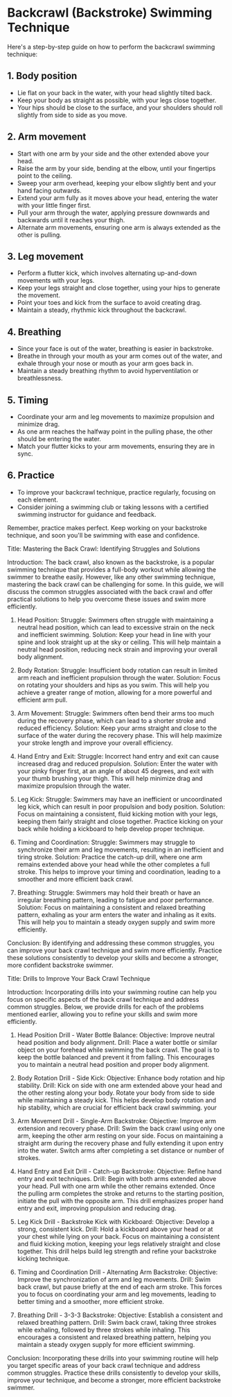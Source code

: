 # Backcrawl (Backstroke) Swimming Technique

Here's a step-by-step guide on how to perform the backcrawl swimming technique:

## 1. Body position
- Lie flat on your back in the water, with your head slightly tilted back.
- Keep your body as straight as possible, with your legs close together.
- Your hips should be close to the surface, and your shoulders should roll slightly from side to side as you move.

## 2. Arm movement
- Start with one arm by your side and the other extended above your head.
- Raise the arm by your side, bending at the elbow, until your fingertips point to the ceiling.
- Sweep your arm overhead, keeping your elbow slightly bent and your hand facing outwards.
- Extend your arm fully as it moves above your head, entering the water with your little finger first.
- Pull your arm through the water, applying pressure downwards and backwards until it reaches your thigh.
- Alternate arm movements, ensuring one arm is always extended as the other is pulling.

## 3. Leg movement
- Perform a flutter kick, which involves alternating up-and-down movements with your legs.
- Keep your legs straight and close together, using your hips to generate the movement.
- Point your toes and kick from the surface to avoid creating drag.
- Maintain a steady, rhythmic kick throughout the backcrawl.

## 4. Breathing
- Since your face is out of the water, breathing is easier in backstroke.
- Breathe in through your mouth as your arm comes out of the water, and exhale through your nose or mouth as your arm goes back in.
- Maintain a steady breathing rhythm to avoid hyperventilation or breathlessness.

## 5. Timing
- Coordinate your arm and leg movements to maximize propulsion and minimize drag.
- As one arm reaches the halfway point in the pulling phase, the other should be entering the water.
- Match your flutter kicks to your arm movements, ensuring they are in sync.

## 6. Practice
- To improve your backcrawl technique, practice regularly, focusing on each element.
- Consider joining a swimming club or taking lessons with a certified swimming instructor for guidance and feedback.

Remember, practice makes perfect. Keep working on your backstroke technique, and soon you'll be swimming with ease and confidence.

Title: Mastering the Back Crawl: Identifying Struggles and Solutions

Introduction:
The back crawl, also known as the backstroke, is a popular swimming technique that provides a full-body workout while allowing the swimmer to breathe easily. However, like any other swimming technique, mastering the back crawl can be challenging for some. In this guide, we will discuss the common struggles associated with the back crawl and offer practical solutions to help you overcome these issues and swim more efficiently.

1. Head Position:
Struggle: Swimmers often struggle with maintaining a neutral head position, which can lead to excessive strain on the neck and inefficient swimming.
Solution: Keep your head in line with your spine and look straight up at the sky or ceiling. This will help maintain a neutral head position, reducing neck strain and improving your overall body alignment.

2. Body Rotation:
Struggle: Insufficient body rotation can result in limited arm reach and inefficient propulsion through the water.
Solution: Focus on rotating your shoulders and hips as you swim. This will help you achieve a greater range of motion, allowing for a more powerful and efficient arm pull.

3. Arm Movement:
Struggle: Swimmers often bend their arms too much during the recovery phase, which can lead to a shorter stroke and reduced efficiency.
Solution: Keep your arms straight and close to the surface of the water during the recovery phase. This will help maximize your stroke length and improve your overall efficiency.

4. Hand Entry and Exit:
Struggle: Incorrect hand entry and exit can cause increased drag and reduced propulsion.
Solution: Enter the water with your pinky finger first, at an angle of about 45 degrees, and exit with your thumb brushing your thigh. This will help minimize drag and maximize propulsion through the water.

5. Leg Kick:
Struggle: Swimmers may have an inefficient or uncoordinated leg kick, which can result in poor propulsion and body position.
Solution: Focus on maintaining a consistent, fluid kicking motion with your legs, keeping them fairly straight and close together. Practice kicking on your back while holding a kickboard to help develop proper technique.

6. Timing and Coordination:
Struggle: Swimmers may struggle to synchronize their arm and leg movements, resulting in an inefficient and tiring stroke.
Solution: Practice the catch-up drill, where one arm remains extended above your head while the other completes a full stroke. This helps to improve your timing and coordination, leading to a smoother and more efficient back crawl.

7. Breathing:
Struggle: Swimmers may hold their breath or have an irregular breathing pattern, leading to fatigue and poor performance.
Solution: Focus on maintaining a consistent and relaxed breathing pattern, exhaling as your arm enters the water and inhaling as it exits. This will help you to maintain a steady oxygen supply and swim more efficiently.

Conclusion:
By identifying and addressing these common struggles, you can improve your back crawl technique and swim more efficiently. Practice these solutions consistently to develop your skills and become a stronger, more confident backstroke swimmer.

Title: Drills to Improve Your Back Crawl Technique

Introduction:
Incorporating drills into your swimming routine can help you focus on specific aspects of the back crawl technique and address common struggles. Below, we provide drills for each of the problems mentioned earlier, allowing you to refine your skills and swim more efficiently.

1. Head Position Drill - Water Bottle Balance:
Objective: Improve neutral head position and body alignment.
Drill: Place a water bottle or similar object on your forehead while swimming the back crawl. The goal is to keep the bottle balanced and prevent it from falling. This encourages you to maintain a neutral head position and proper body alignment.

2. Body Rotation Drill - Side Kick:
Objective: Enhance body rotation and hip stability.
Drill: Kick on  side with one arm extended above your head and the other resting along your body. Rotate your body from side to side while maintaining a steady kick. This helps develop body rotation and hip stability, which are crucial for efficient back crawl swimming.
your
3. Arm Movement Drill - Single-Arm Backstroke:
Objective: Improve arm extension and recovery phase.
Drill: Swim the back crawl using only one arm, keeping the other arm resting on your side. Focus on maintaining a straight arm during the recovery phase and fully extending it upon entry into the water. Switch arms after completing a set distance or number of strokes.

4. Hand Entry and Exit Drill - Catch-up Backstroke:
Objective: Refine hand entry and exit techniques.
Drill: Begin with both arms extended above your head. Pull with one arm while the other remains extended. Once the pulling arm completes the stroke and returns to the starting position, initiate the pull with the opposite arm. This drill emphasizes proper hand entry and exit, improving propulsion and reducing drag.

5. Leg Kick Drill - Backstroke Kick with Kickboard:
Objective: Develop a strong, consistent kick.
Drill: Hold a kickboard above your head or at your chest while lying on your back. Focus on maintaining a consistent and fluid kicking motion, keeping your legs relatively straight and close together. This drill helps build leg strength and refine your backstroke kicking technique.

6. Timing and Coordination Drill - Alternating Arm Backstroke:
Objective: Improve the synchronization of arm and leg movements.
Drill: Swim back crawl, but pause briefly at the end of each arm stroke. This forces you to focus on coordinating your arm and leg movements, leading to better timing and a smoother, more efficient stroke.

7. Breathing Drill - 3-3-3 Backstroke:
Objective: Establish a consistent and relaxed breathing pattern.
Drill: Swim back crawl, taking three strokes while exhaling, followed by three strokes while inhaling. This encourages a consistent and relaxed breathing pattern, helping you maintain a steady oxygen supply for more efficient swimming.

Conclusion:
Incorporating these drills into your swimming routine will help you target specific areas of your back crawl technique and address common struggles. Practice these drills consistently to develop your skills, improve your technique, and become a stronger, more efficient backstroke swimmer.